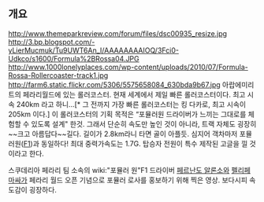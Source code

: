 == 개요 ==

http://www.themeparkreview.com/forum/files/dsc00935_resize.jpg
http://3.bp.blogspot.com/-yLierMucmuk/Tu9UWT6An_I/AAAAAAAAIOQ/3Fci0-Udkco/s1600/Formula%2BRossa04.JPG
http://www.1000lonelyplaces.com/wp-content/uploads/2010/07/Formula-Rossa-Rollercoaster-track1.jpg
http://farm6.static.flickr.com/5306/5575658084_630bda9b67.jpg
아랍에미리트의 페라리월드에 있는 롤러코스터. 현재 세계에서 제일 빠른 롤러코스터이다. 최고 시속 240km 라고 하니...[* 그 전까지 가장 빠른 롤러코스터는 킹 다카로, 최고 시속이 205km 이다.] 이 롤러코스터의 기획 목적은 “포뮬러원 드라이버가 느끼는 그대로를 체험할 수 있도록 설계" 한것. 그래서 단순히 속도만 높인 것이 아니라, 트랙 자체도 굉장히 ~~크고 아름답다~~길다. 길이가 2.8km라니 타면 골이 아플듯. 심지어 객차마저 포뮬러원([[F1]])과 동일하다! 최대 중력가속도는 1.7G. 탑승자 전원이 특수 제작된 고글을 낄 것이라고 한다.

{{{#!html
<object width="560" height="315"><param name="movie" value="http://www.youtube.com/v/Zd9A6X5Fh9I?version=3&amp;hl=ko_KR"></param><param name="allowFullScreen" value="true"></param><param name="allowscriptaccess" value="always"></param><embed src="http://www.youtube.com/v/Zd9A6X5Fh9I?version=3&amp;hl=ko_KR" type="application/x-shockwave-flash" width="560" height="315" allowscriptaccess="always" allowfullscreen="true"></embed></object>}}}

스쿠데리아 페라리 팀 소속의 wiki:"포뮬러 원"F1 드라이버 [[페르난도 알론소]]와 [[펠리페 마싸]]가 페라리 월드 오픈 기념으로 포뮬러 로사를 홍보하기 위해 찍은 영상. 보다시피 속도감이 굉장하다.
